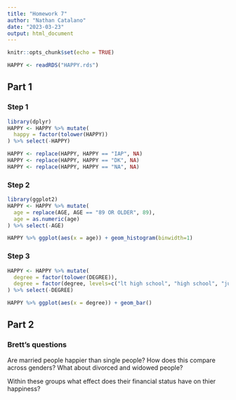 ```yaml
---
title: "Homework 7"
author: "Nathan Catalano"
date: "2023-03-23"
output: html_document
---
```


```r
knitr::opts_chunk$set(echo = TRUE)
```

```r
HAPPY <- readRDS("HAPPY.rds")
```

## Part 1 

### Step 1

```r
library(dplyr)
HAPPY <- HAPPY %>% mutate(
  happy = factor(tolower(HAPPY))
) %>% select(-HAPPY)
```

```r
HAPPY <- replace(HAPPY, HAPPY == "IAP", NA)
HAPPY <- replace(HAPPY, HAPPY == "DK", NA)
HAPPY <- replace(HAPPY, HAPPY == "NA", NA)
```

### Step 2

```r
library(ggplot2)
HAPPY <- HAPPY %>% mutate(
  age = replace(AGE, AGE == "89 OR OLDER", 89),
  age = as.numeric(age)
) %>% select(-AGE)

HAPPY %>% ggplot(aes(x = age)) + geom_histogram(binwidth=1)
```

### Step 3

```r
HAPPY <- HAPPY %>% mutate(
  degree = factor(tolower(DEGREE)),
  degree = factor(degree, levels=c("lt high school", "high school", "junior college", "bachelor", "graduate school"))
) %>% select(-DEGREE)

HAPPY %>% ggplot(aes(x = degree)) + geom_bar()
```

## Part 2

### Brett's questions

Are married people happier than single people? How does this compare across genders? What about divorced and widowed people? 

Within these groups what effect does their financial status have on thier happiness?
